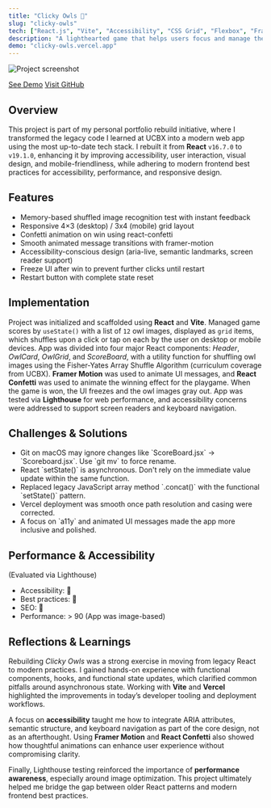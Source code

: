 ```yaml
---
title: "Clicky Owls 🦉"
slug: "clicky-owls"
tech: ["React.js", "Vite", "Accessibility", "CSS Grid", "Flexbox", "Framer Motion", "React Confetti", "Vercel"]
description: "A lighthearted game that helps users focus and manage their visual memorization skills strategically. Users need to click through randomly shuffled owls without repetition to complete the challenge."
demo: "clicky-owls.vercel.app"
---
```


![Project screenshot](/assets/clicky-owls.webp)

[See Demo](https://clicky-owls.vercel.app)
[Visit GitHub](https://github.com/zcdev/clicky-owls)

## Overview

This project is part of my personal portfolio rebuild initiative, where I transformed the legacy code I learned at UCBX into a modern web app using the most up-to-date tech stack. I rebuilt it from **React** `v16.7.0` to `v19.1.0`, enhancing it by improving accessibility, user interaction, visual design, and mobile-friendliness, while adhering to modern frontend best practices for accessibility, performance, and responsive design.

## Features
<ul className="list">
<li>Memory-based shuffled image recognition test with instant feedback</li>
<li>Responsive 4×3 (desktop) / 3x4 (mobile) grid layout</li>
<li>Confetti animation on win using react-confetti</li>
<li>Smooth animated message transitions with framer-motion</li>
<li>Accessibility-conscious design (aria-live, semantic landmarks, screen reader support)</li>
<li>Freeze UI after win to prevent further clicks until restart</li>
<li>Restart button with complete state reset</li>
</ul>

## Implementation

Project was initialized and scaffolded using **React** and **Vite**. Managed game scores by `useState()` with a list of `12` owl images, displayed as `grid` items, which shuffles upon a click or tap on each by the user on desktop or mobile devices. App was divided into four major React components: *Header*, *OwlCard*, *OwlGrid*, and *ScoreBoard*, with a utility function for shuffling owl images using the Fisher-Yates Array Shuffle Algorithm (curriculum coverage from UCBX). **Framer Motion** was used to animate UI messages, and **React Confetti** was used to animate the winning effect for the playgame. When the game is won, the UI freezes and the owl images gray out. App was tested via **Lighthouse** for web performance, and accessibility concerns were addressed to support screen readers and keyboard navigation.

## Challenges & Solutions

<ul className="list">
<li>Git on macOS may ignore changes like `ScoreBoard.jsx` → `Scoreboard.jsx`. Use `git mv` to force rename.</li>
<li>React `setState()` is asynchronous. Don't rely on the immediate value update within the same function.</li>
<li>Replaced legacy JavaScript array method `.concat()` with the functional `setState()` pattern.</li>
<li>Vercel deployment was smooth once path resolution and casing were corrected.</li>
<li>A focus on `a11y` and animated UI messages made the app more inclusive and polished.</li>
</ul>

## Performance & Accessibility
(Evaluated via Lighthouse)

<ul className="list">
<li>Accessibility: <span className="emoji-small">💯</span></li>
<li>Best practices: <span className="emoji-small">💯</span></li>
<li>SEO: <span className="emoji-small">💯</span></li>
<li>Performance: > 90 (App was image-based)</li>
</ul>

## Reflections & Learnings

Rebuilding *Clicky Owls* was a strong exercise in moving from legacy React to modern practices. I gained hands-on experience with functional components, hooks, and functional state updates, which clarified common pitfalls around asynchronous state. Working with **Vite** and **Vercel** highlighted the improvements in today’s developer tooling and deployment workflows.

A focus on **accessibility** taught me how to integrate ARIA attributes, semantic structure, and keyboard navigation as part of the core design, not as an afterthought. Using **Framer Motion** and **React Confetti** also showed how thoughtful animations can enhance user experience without compromising clarity.

Finally, Lighthouse testing reinforced the importance of **performance awareness**, especially around image optimization. This project ultimately helped me bridge the gap between older React patterns and modern frontend best practices.
